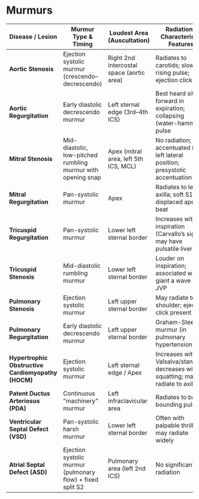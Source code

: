 # Murmurs

| Disease / Lesion                                   | Murmur Type & Timing                                         | Loudest Area (Auscultation)               | Radiation / Characteristic Features                                               |
| -------------------------------------------------- | ------------------------------------------------------------ | ----------------------------------------- | --------------------------------------------------------------------------------- |
| **Aortic Stenosis**                                | Ejection systolic murmur (crescendo–decrescendo)             | Right 2nd intercostal space (aortic area) | Radiates to carotids; slow-rising pulse; ejection click                           |
| **Aortic Regurgitation**                           | Early diastolic decrescendo murmur                           | Left sternal edge (3rd–4th ICS)           | Best heard sitting forward in expiration; collapsing (water-hammer) pulse         |
| **Mitral Stenosis**                                | Mid-diastolic, low-pitched rumbling murmur with opening snap | Apex (mitral area, left 5th ICS, MCL)     | No radiation; accentuated in left lateral position; presystolic accentuation      |
| **Mitral Regurgitation**                           | Pan-systolic murmur                                          | Apex                                      | Radiates to left axilla; soft S1; displaced apex beat                             |
| **Tricuspid Regurgitation**                        | Pan-systolic murmur                                          | Lower left sternal border                 | Increases with inspiration (Carvallo’s sign); may have pulsatile liver            |
| **Tricuspid Stenosis**                             | Mid-diastolic rumbling murmur                                | Lower left sternal border                 | Louder on inspiration; associated with giant a wave in JVP                        |
| **Pulmonary Stenosis**                             | Ejection systolic murmur                                     | Left upper sternal border                 | May radiate to left shoulder; ejection click present                              |
| **Pulmonary Regurgitation**                        | Early diastolic decrescendo murmur                           | Left upper sternal border                 | Graham-Steell murmur (in pulmonary hypertension)                                  |
| **Hypertrophic Obstructive Cardiomyopathy (HOCM)** | Ejection systolic murmur                                     | Left sternal edge / Apex                  | Increases with Valsalva/standing; decreases with squatting; may radiate to axilla |
| **Patent Ductus Arteriosus (PDA)**                 | Continuous "machinery" murmur                                | Left infraclavicular area                 | Radiates to back; bounding pulse                                                  |
| **Ventricular Septal Defect (VSD)**                | Pan-systolic harsh murmur                                    | Lower left sternal border                 | Often with palpable thrill; may radiate widely                                    |
| **Atrial Septal Defect (ASD)**                     | Ejection systolic murmur (pulmonary flow) + fixed split S2   | Pulmonary area (left 2nd ICS)             | No significant radiation                                                          |
